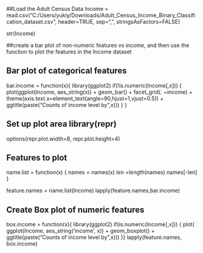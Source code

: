 ##Load the Adult Census Data 
Income = read.csv("C:/Users/yukiy/Downloads/Adult_Census_Income_Binary_Classification_dataset.csv",
header=TRUE, sep=",", stringsAsFactors=FALSE) 

str(Income)

##create a bar plot of non-numeric features vs income, and then use the function to plot the features in the Income dataset

## Bar plot of categorical features
bar.income = function(x){
  library(ggplot2)
  if(!is.numeric(Income[,x])) {
    plot(ggplot(Income, aes_string(x)) + geom_bar() + facet_grid(. ~income) +
              theme(axis.text.x=element_text(angle=90,hjust=1,vjust=0.5)) +
              ggtitle(paste("Counts of income level by",x)))
  }
}
 
## Set up plot area library(repr)
options(repr.plot.width=8, repr.plot.height=4)

## Features to plot
name.list = function(x) {
  names = names(x) 
  len =length(names) 
  names[-len]
}

feature.names = name.list(Income) 
lapply(feature.names,bar.income)

## Create Box plot of numeric features 
box.income = function(x){
  library(ggplot2)
  if(is.numeric(Income[,x])) {
      plot( ggplot(Income, aes_string('income', x)) +
              geom_boxplot() +
              ggtitle(paste("Counts of income level by",x)))
  }}
lapply(feature.names, box.income)